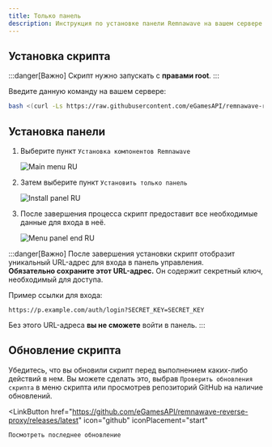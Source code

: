 ---
title: Только панель
description: Инструкция по установке панели Remnawave на вашем сервере.
---


## Установка скрипта

:::danger[Важно]
Скрипт нужно запускать с **правами root**.
:::

Введите данную команду на вашем сервере:

```bash
bash <(curl -Ls https://raw.githubusercontent.com/eGamesAPI/remnawave-reverse-proxy/refs/heads/main/install_remnawave.sh)
```

## Установка панели

<Steps>

1. Выберите пункт `Установка компонентов Remnawave`

    ![Main menu RU](https://raw.githubusercontent.com/eGamesAPI/remnawave-reverse-proxy/refs/heads/main/docs/src/assets/ru/main_menu.png)

2. Затем выберите пункт `Установить только панель`

    ![Install panel RU](https://raw.githubusercontent.com/eGamesAPI/remnawave-reverse-proxy/refs/heads/main/docs/src/assets/ru/install_panel.png)

3. После завершения процесса скрипт предоставит все необходимые данные для входа в неё.

    ![Menu panel end RU](https://raw.githubusercontent.com/eGamesAPI/remnawave-reverse-proxy/refs/heads/main/docs/src/assets/ru/menu_panel_end.png)

</Steps>

:::danger[Важно]
После завершения установки скрипт отобразит уникальный URL-адрес для входа в панель управления.  
**Обязательно сохраните этот URL-адрес.** Он содержит секретный ключ, необходимый для доступа.

Пример ссылки для входа:
```
https://p.example.com/auth/login?SECRET_KEY=SECRET_KEY
```
Без этого URL-адреса **вы не сможете** войти в панель.
:::

## Обновление скрипта

Убедитесь, что вы обновили скрипт перед выполнением каких-либо действий в нем. Вы можете сделать это, выбрав `Проверить обновления скрипта` в меню скрипта или просмотрев репозиторий GitHub на наличие обновлений.

<LinkButton
    href="https://github.com/eGamesAPI/remnawave-reverse-proxy/releases/latest"
    icon="github"
    iconPlacement="start"
>
    Посмотреть последнее обновление
</LinkButton>
